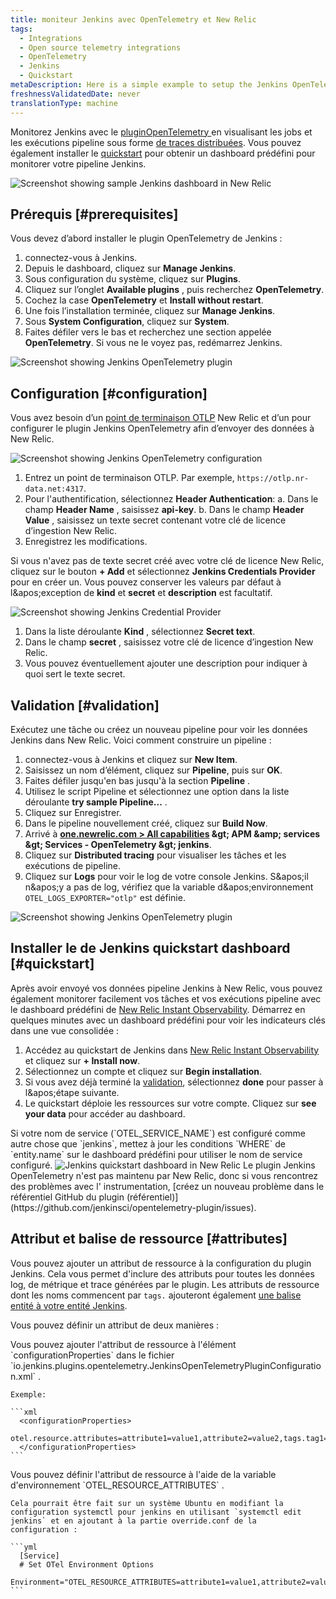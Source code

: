 ```yaml
---
title: moniteur Jenkins avec OpenTelemetry et New Relic
tags:
  - Integrations
  - Open source telemetry integrations
  - OpenTelemetry
  - Jenkins
  - Quickstart
metaDescription: Here is a simple example to setup the Jenkins OpenTelemetry plugin to send data to New Relic.
freshnessValidatedDate: never
translationType: machine
---
```


Monitorez Jenkins avec le [pluginOpenTelemetry ](https://plugins.jenkins.io/opentelemetry)en visualisant les jobs et les exécutions pipeline sous forme [de traces distribuées](/docs/distributed-tracing/concepts/introduction-distributed-tracing). Vous pouvez également installer le [quickstart](https://newrelic.com/instant-observability/jenkins) pour obtenir un dashboard prédéfini pour monitorer votre pipeline Jenkins.

<img title="Screenshot showing sample Jenkins dashboard in New Relic" alt="Screenshot showing sample Jenkins dashboard in New Relic" src="/images/opentelemetry_screenshot-full_jenkins-05.webp" />

## Prérequis [#prerequisites]

Vous devez d’abord installer le plugin OpenTelemetry de Jenkins :

1. connectez-vous à Jenkins.
2. Depuis le dashboard, cliquez sur <DNT>**Manage Jenkins**</DNT>.
3. Sous configuration du système, cliquez sur <DNT>**Plugins**</DNT>.
4. Cliquez sur l’onglet <DNT>**Available plugins**</DNT> , puis recherchez <DNT>**OpenTelemetry**</DNT>.
5. Cochez la case <DNT>**OpenTelemetry**</DNT> et <DNT>**Install without restart**</DNT>.
6. Une fois l’installation terminée, cliquez sur <DNT>**Manage Jenkins**</DNT>.
7. Sous <DNT>**System Configuration**</DNT>, cliquez sur <DNT>**System**</DNT>.
8. Faites défiler vers le bas et recherchez une section appelée <DNT>**OpenTelemetry**</DNT>. Si vous ne le voyez pas, redémarrez Jenkins.

<img title="Screenshot showing Jenkins OpenTelemetry plugin" alt="Screenshot showing Jenkins OpenTelemetry plugin" src="/images/opentelemetry_screenshot-full_jenkins-01.webp" />

## Configuration [#configuration]

Vous avez besoin d’un [point de terminaison OTLP](/docs/more-integrations/open-source-telemetry-integrations/opentelemetry/opentelemetry-setup/#note-endpoints) New Relic et d’un <InlinePopover type="licenseKey" />pour configurer le plugin Jenkins OpenTelemetry afin d’envoyer des données à New Relic.

<img title="Screenshot showing Jenkins OpenTelemetry configuration" alt="Screenshot showing Jenkins OpenTelemetry configuration" src="/images/opentelemetry_screenshot-full_integrations-jenkins-02.webp" />

1. Entrez un point de terminaison OTLP. Par exemple, `https://otlp.nr-data.net:4317`.
2. Pour l&apos;authentification, sélectionnez <DNT>**Header Authentication**</DNT>: a. Dans le champ <DNT>**Header Name**</DNT> , saisissez <DNT>**api-key**</DNT>. b. Dans le champ <DNT>**Header Value**</DNT> , saisissez un texte secret contenant votre clé de licence d’ingestion New Relic.
3. Enregistrez les modifications.

Si vous n&apos;avez pas de texte secret créé avec votre clé de licence New Relic, cliquez sur le bouton <DNT>**+ Add**</DNT> et sélectionnez <DNT>**Jenkins Credentials Provider**</DNT> pour en créer un. Vous pouvez conserver les valeurs par défaut à l&amp;apos;exception de <DNT>**kind**</DNT> et <DNT>**secret**</DNT> et <DNT>**description**</DNT> est facultatif.

<img title="Screenshot showing Jenkins Credential Provider" alt="Screenshot showing Jenkins Credential Provider" src="/images/opentelemetry_screenshot-full_integrations-jenkins-03.webp" />

1. Dans la liste déroulante <DNT>**Kind**</DNT> , sélectionnez <DNT>**Secret text**</DNT>.
2. Dans le champ <DNT>**secret**</DNT> , saisissez votre clé de licence d’ingestion New Relic.
3. Vous pouvez éventuellement ajouter une description pour indiquer à quoi sert le texte secret.

## Validation [#validation]

Exécutez une tâche ou créez un nouveau pipeline pour voir les données Jenkins dans New Relic. Voici comment construire un pipeline :

1. connectez-vous à Jenkins et cliquez sur <DNT>**New Item**</DNT>.
2. Saisissez un nom d’élément, cliquez sur <DNT>**Pipeline**</DNT>, puis sur <DNT>**OK**</DNT>.
3. Faites défiler jusqu&apos;en bas jusqu&apos;à la section <DNT>**Pipeline**</DNT> .
4. Utilisez le script Pipeline et sélectionnez une option dans la liste déroulante <DNT>**try sample Pipeline...**</DNT> .
5. Cliquez sur Enregistrer.
6. Dans le pipeline nouvellement créé, cliquez sur <DNT>**Build Now**</DNT>.
7. Arrivé à <DNT>**[one.newrelic.com &gt; All capabilities](https://one.newrelic.com/all-capabilities) &amp;gt; APM &amp;amp; services &amp;gt; Services - OpenTelemetry &amp;gt; jenkins**</DNT>.
8. Cliquez sur <DNT>**Distributed tracing**</DNT> pour visualiser les tâches et les exécutions de pipeline.
9. Cliquez sur <DNT>**Logs**</DNT> pour voir le log de votre console Jenkins. S&amp;apos;il n&amp;apos;y a pas de log, vérifiez que la variable d&amp;apos;environnement `OTEL_LOGS_EXPORTER="otlp"` est définie.

<img title="Screenshot showing Jenkins OpenTelemetry plugin" alt="Screenshot showing Jenkins OpenTelemetry plugin" src="/images/opentelemetry_screenshot-full_opentelemetry-jenkins-04.webp" />

## Installer le de Jenkins quickstart dashboard [#quickstart]

Après avoir envoyé vos données pipeline Jenkins à New Relic, vous pouvez également monitorer facilement vos tâches et vos exécutions pipeline avec le dashboard prédéfini de [New Relic Instant Observability](http://newrelic.com/instant-observability). Démarrez en quelques minutes avec un dashboard prédéfini pour voir les indicateurs clés dans une vue consolidée :

1. Accédez au quickstart de Jenkins dans [New Relic Instant Observability](https://newrelic.com/instant-observability/jenkins) et cliquez sur <DNT>**+ Install now**</DNT>.
2. Sélectionnez un compte et cliquez sur <DNT>**Begin installation**</DNT>.
3. Si vous avez déjà terminé la [validation](#validation), sélectionnez <DNT>**done**</DNT> pour passer à l&amp;apos;étape suivante.
4. Le quickstart déploie les ressources sur votre compte. Cliquez sur <DNT>**see your data**</DNT> pour accéder au dashboard.

<Callout variant="important">
  Si votre nom de service (`OTEL_SERVICE_NAME`) est configuré comme autre chose que `jenkins`, mettez à jour les conditions `WHERE` de `entity.name` sur le dashboard prédéfini pour utiliser le nom de service configuré.
</Callout>

<img title="Jenkins quickstart dashboard in New Relic" alt="Jenkins quickstart dashboard in New Relic" src="/images/opentelemetry_screenshot-full_jenkins-05.webp" />

<Callout variant="important">
  Le plugin Jenkins OpenTelemetry n&apos;est pas maintenu par New Relic, donc si vous rencontrez des problèmes avec l&apos; instrumentation, [créez un nouveau problème dans le référentiel GitHub du plugin (référentiel)](https://github.com/jenkinsci/opentelemetry-plugin/issues).
</Callout>

## Attribut et balise de ressource [#attributes]

Vous pouvez ajouter un attribut de ressource à la configuration du plugin Jenkins. Cela vous permet d&apos;inclure des attributs pour toutes les données log, de métrique et trace générées par le plugin. Les attributs de ressource dont les noms commencent par `tags.` ajouteront également [une balise entité à votre entité Jenkins](/docs/opentelemetry/best-practices/opentelemetry-best-practices-resources/#tags).

Vous pouvez définir un attribut de deux manières :

<CollapserGroup>
  <Collapser id="attributes-config" title="Définir l'attribut dans la configurationdu plugin Jenkins">
    Vous pouvez ajouter l&apos;attribut de ressource à l&apos;élément `configurationProperties` dans le fichier `io.jenkins.plugins.opentelemetry.JenkinsOpenTelemetryPluginConfiguration.xml` .

    Exemple:

    ```xml
      <configurationProperties>
        otel.resource.attributes=attribute1=value1,attribute2=value2,tags.tag1=tagValue1
      </configurationProperties>
    ```
  </Collapser>

  <Collapser id="attributes-env" title="Définir l'attribut dans les variables d'environnement">
    Vous pouvez définir l&apos;attribut de ressource à l&apos;aide de la variable d&apos;environnement `OTEL_RESOURCE_ATTRIBUTES` .

    Cela pourrait être fait sur un système Ubuntu en modifiant la configuration systemctl pour jenkins en utilisant `systemctl edit jenkins` et en ajoutant à la partie override.conf de la configuration :

    ```yml
      [Service]
      # Set OTel Environment Options
      Environment="OTEL_RESOURCE_ATTRIBUTES=attribute1=value1,attribute2=value2,tags.tag1=tagValue1"
    ```
  </Collapser>
</CollapserGroup>

<InstallFeedback />